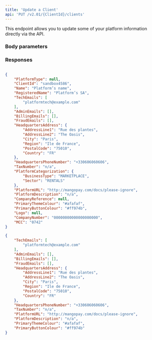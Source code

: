 ```yaml
---
title: 'Update a Client'  
api: 'PUT /v2.01/{ClientId}/clients'  
---
```


  

This endpoint allows you to update some of your platform information directly via the API.   

### Body parameters  

<TechEmails />  

<AdminEmails />  

<BillingEmails />  

<FraudEmails />  

<HeadquartersAddress1 />  

<HeadquartersPhoneNumber />  

<TaxNumber />  

<PlatformURL />  

<PlatformDescription />  

<PrimaryThemeColour />  

<PrimaryButtonColour />  

### Responses  

<AccordionGroup><Accordion title="200">  

<PlatformTypeResponse />  

<ClientIdResponse />  

<Name3Response />  

<RegisteredNameResponse />  

<TechEmailsResponse />  

<AdminEmailsResponse />  

<BillingEmailsResponse />  

<FraudEmailsResponse />  

<HeadquartersAddress1Response />  

<HeadquartersPhoneNumberResponse />  

<TaxNumberResponse />  

<PlatformCategorizationResponse />  

<PlatformURLResponse />  

<PlatformDescriptionResponse />  

<CompanyReferenceResponse />  

<PrimaryThemeColourResponse />  

<PrimaryButtonColourResponse />  

<LogoResponse />  

<CompanyNumber2Response />  

<MCCResponse /></Accordion></AccordionGroup>  

<ResponseExample>  

```json 200  

{
    "PlatformType": null,
    "ClientId": "sandbox4586",
    "Name": "Platform’s name",
    "RegisteredName": "Platform’s SA",
    "TechEmails": [
        "platformtech@example.com"
    ],
    "AdminEmails": [],
    "BillingEmails": [],
    "FraudEmails": [],
    "HeadquartersAddress": {
        "AddressLine1": "Rue des plantes",
        "AddressLine2": "The Oasis",
        "City": "Paris",
        "Region": "Ile de France",
        "PostalCode": "75010",
        "Country": "FR"
    },
    "HeadquartersPhoneNumber": "+330606060606",
    "TaxNumber": "n/a",
    "PlatformCategorization": {
        "BusinessType": "MARKETPLACE",
        "Sector": "RENTALS"
    },
    "PlatformURL": "http://mangopay.com/docs/please-ignore",
    "PlatformDescription": "n/a",
    "CompanyReference": null,
    "PrimaryThemeColour": "#afafaf",
    "PrimaryButtonColour": "#ff974b",
    "Logo": null,
    "CompanyNumber": "00000000000000000000",
    "MCC": "0742"
}  

 ```  

</ResponseExample>  

<RequestExample>  
  
```json REST  
{
    "TechEmails": [
        "platformtech@example.com"
    ],
    "AdminEmails": [],
    "BillingEmails": [],
    "FraudEmails": [],
    "HeadquartersAddress": {
        "AddressLine1": "Rue des plantes",
        "AddressLine2": "The Oasis",
        "City": "Paris",
        "Region": "Ile de France",
        "PostalCode": "75010",
        "Country": "FR"
    },
    "HeadquartersPhoneNumber": "+330606060606",
    "TaxNumber": "n/a",
    "PlatformURL": "http://mangopay.com/docs/please-ignore",
    "PlatformDescription": "n/a",
    "PrimaryThemeColour": "#afafaf",
    "PrimaryButtonColour": "#ff974b"
}  
```  

  
</RequestExample>